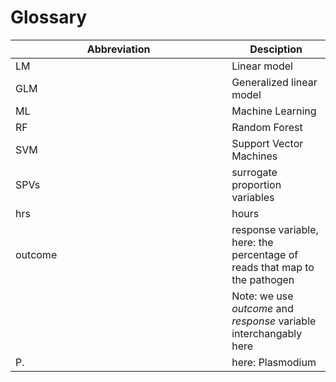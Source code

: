 # Glossary

| Abbreviation              | Desciption  |
| --------------------------| ------------|
| LM                        | Linear model|
| GLM                       | Generalized linear model |
| ML                        | Machine Learning |
| RF                        | Random Forest |
| SVM                       | Support Vector Machines |
| SPVs                      | surrogate proportion variables |
| hrs                       | hours       |
| outcome                   | response variable, here: the percentage of reads that map to the pathogen |
|                           | Note: we use _outcome_ and _response_ variable interchangably here |
| P.                        | here: Plasmodium |

